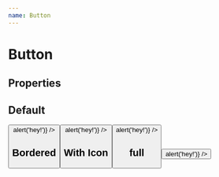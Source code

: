 ```yaml
---
name: Button
---
```





# Button

## Properties

<PropsTable of={Button} />

## Default

<Playground>
  <Button title="Procurar produto" onClick={() => alert('hey!')} />
</Playground>

## Bordered

<Playground>
  <Button title="Cancelar" bordered type="secondary" onClick={() => alert('hey!')} />
</Playground>

## With Icon

<Playground>
  <Button 
    title="ir para minha loja" 
    bordered
    iconName="external-link-alt"
    onClick={() => alert('hey!')}
  />
</Playground>

## full

<Playground>
  <Button 
    title="ir para minha loja lorem ipsum dolor, big text test, lorem ipsum, lorem ipsum, ir para minha loja lorem ipsum dolor, big text test, lorem ipsum, lorem ipsum" 
    bordered
    iconName="external-link-alt"
    full
    onClick={() => alert('hey!')}
  />
</Playground>
